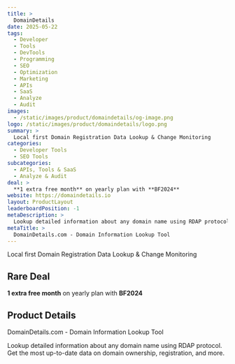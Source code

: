 ```yaml
---
title: >
  DomainDetails
date: 2025-05-22
tags:
  - Developer
  - Tools
  - DevTools
  - Programming
  - SEO
  - Optimization
  - Marketing
  - APIs
  - SaaS
  - Analyze
  - Audit
images:
  - /static/images/product/domaindetails/og-image.png
logo: /static/images/product/domaindetails/logo.png
summary: >
  Local first Domain Registration Data Lookup & Change Monitoring
categories:
  - Developer Tools
  - SEO Tools
subcategories:
  - APIs, Tools & SaaS
  - Analyze & Audit
deal: >
  **1 extra free month** on yearly plan with **BF2024**
website: https://domaindetails.io
layout: ProductLayout
leaderboardPosition: -1
metaDescription: >
  Lookup detailed information about any domain name using RDAP protocol. Get the most up-to-date data on domain ownership, registration, and more.
metaTitle: >
  DomainDetails.com - Domain Information Lookup Tool
---
```

Local first Domain Registration Data Lookup & Change Monitoring

## Rare Deal

**1 extra free month** on yearly plan with **BF2024**

## Product Details

DomainDetails.com - Domain Information Lookup Tool

Lookup detailed information about any domain name using RDAP protocol. Get the most up-to-date data on domain ownership, registration, and more.
